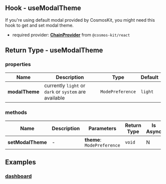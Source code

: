 ## Hook - useModalTheme

If you're using default modal provided by CosmosKit, you might need this hook to get and set modal theme.

- required provider: [**ChainProvider**](https://docs.cosmology.zone/cosmos-kit/chain-provider) from `@cosmos-kit/react`

## Return Type - useModalTheme

### properties

| Name      | Description | Type | Default |
| ----------- | ----------- | -- | -- |
| **modalTheme**      | currently `light` or `dark` or `system` are available   | `ModePreference` | `light` |

### methods

| Name      | Description | Parameters | Return Type | Is Async |
| ----------- | ----------- | -- | -- | -- |
| **setModalTheme**      |   -   | **theme**: `ModePreference` | `void` | N |

## Examples

### [dashboard](https://github.com/cosmology-tech/cosmos-kit/blob/main/packages/example/pages/index.tsx)
